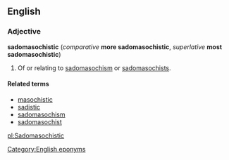 ==English==
===Adjective===
'''sadomasochistic''' (''comparative'' '''more sadomasochistic''', ''superlative'' '''most sadomasochistic''')

#Of or relating to [[sadomasochism]] or [[sadomasochist]]s.

====Related terms====
*[[masochistic]]
*[[sadistic]]
*[[sadomasochism]]
*[[sadomasochist]]

[[Category:English eponyms]]
[[pl:Sadomasochistic]]